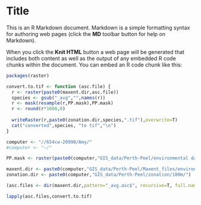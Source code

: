 Title
========================================================

This is an R Markdown document. Markdown is a simple formatting syntax for authoring web pages (click the **MD** toolbar button for help on Markdown).

When you click the **Knit HTML** button a web page will be generated that includes both content as well as the output of any embedded R code chunks within the document. You can embed an R code chunk like this:

```r
packages(raster)

convert.to.tif <- function (asc.file) {
  r <- raster(paste0(maxent.dir,asc.file))
  species <- gsub("_avg","",names(r))
  r <- mask(resample(r,PP.mask),PP.mask)
  r <- round(r*1000,0)
  
  writeRaster(r,paste0(zonation.dir,species,".tif"),overwrite=T)
  cat("converted",species, "to tif","\n")
}

```


```r
computer <- "//654cw-20990/Amy/"
#computer <- "~/"

PP.mask <- raster(paste0(computer,"GIS_data/Perth-Peel/environmental data/100m/clipping.mask.tif"))

maxent.dir <- paste0(computer,"GIS_data/Perth-Peel/Maxent_files/environmental_data/100m/ibra/output/plants.Model3/")
zonation.dir <- paste0(computer,"GIS_data/Perth-Peel/zonation/100m/")

(asc.files <- dir(maxent.dir,pattern="_avg.asc$", recursive=T, full.names=F))

lapply(asc.files,convert.to.tif)

```


